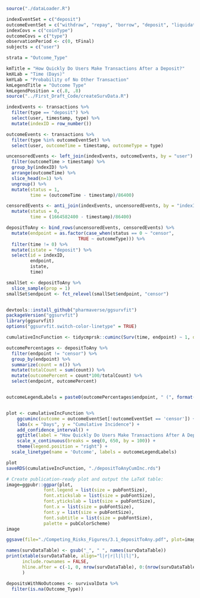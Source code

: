 ```r
source("./dataLoader.R")
```

```r
indexEventSet = c("deposit")
outcomeEventSet = c("withdraw", "repay", "borrow", "deposit", "liquidation")
indexCovs = c("coinType")
outcomeCovs = c("type")
observationPeriod <- c(0, tFinal)
subjects = c("user")

strata = "Outcome_Type"

kmTitle = "How Quickly Do Users Make Transactions After a Deposit?"
kmXLab = "Time (Days)"
kmYLab = "Probability of No Other Transaction"
kmLegendTitle = "Outcome Type"
kmLegendPosition = c(.8, .8)
source("../First_Draft_Code/createSurvData.R")

indexEvents <- transactions %>%
  filter(type == "deposit") %>%
  select(user, timestamp, type) %>%
  mutate(indexID = row_number())

outcomeEvents <- transactions %>%
  filter(type %in% outcomeEventSet) %>%
  select(user, outcomeTime = timestamp, outcomeType = type)

uncensoredEvents <- left_join(indexEvents, outcomeEvents, by = "user") %>%
  filter(outcomeTime > timestamp) %>%
  group_by(indexID) %>%
  arrange(outcomeTime) %>%
  slice_head(n=1) %>%
  ungroup() %>%
  mutate(status = 1,
         time = (outcomeTime - timestamp)/86400)

censoredEvents <- anti_join(indexEvents, uncensoredEvents, by = "indexID") %>%
  mutate(status = 0,
         time = (1664582400 - timestamp)/86400)

depositToAny <- bind_rows(uncensoredEvents, censoredEvents) %>%
  mutate(endpoint = as.factor(case_when(status == 0 ~ "censor",
                           TRUE ~ outcomeType))) %>%
  filter(time != 0) %>%
  mutate(istate = "deposit") %>%
  select(id = indexID,
         endpoint,
         istate,
         time)

smallSet <- depositToAny %>%
  slice_sample(prop = 1)
smallSet$endpoint <- fct_relevel(smallSet$endpoint, "censor")


devtools::install_github("pharmaverse/ggsurvfit")
packageVersion("ggsurvfit")
library(ggsurvfit)
options("ggsurvfit.switch-color-linetype" = TRUE)

cumulativeIncFunction <- tidycmprsk::cuminc(Surv(time, endpoint) ~ 1, data = smallSet) 

outcomePercentages <- depositToAny %>%
  filter(endpoint != "censor") %>%
  group_by(endpoint) %>%
  summarize(count = n()) %>%
  mutate(totalCount = sum(count)) %>%
  mutate(outcomePercent = count*100/totalCount) %>%
  select(endpoint, outcomePercent)


outcomeLegendLabels = paste0(outcomePercentages$endpoint, " (", format(round(outcomePercentages$outcomePercent, 2)), "%)")


plot <- cumulativeIncFunction %>% 
    ggcuminc(outcome = outcomeEventSet[!outcomeEventSet == 'censor']) + 
    labs(x = "Days", y = "Cumulative Incidence") + 
    add_confidence_interval() + 
    ggtitle(label = "How Quickly Do Users Make Transactions After A Deposit?") + 
    scale_x_continuous(breaks = seq(0, 650, by = 100)) + 
    theme(legend.position = "right") +
  scale_linetype(name = 'Outcome', labels = outcomeLegendLabels) 

plot
saveRDS(cumulativeIncFunction, "./depositToAnyCumInc.rds")

```

```r
# Create publication-ready plot and output the LaTeX table:
image=ggpubr::ggpar(plot,
              font.legend = list(size = pubFontSize),
              font.xtickslab = list(size = pubFontSize),
              font.ytickslab = list(size = pubFontSize),
              font.x = list(size = pubFontSize),
              font.y = list(size = pubFontSize),
              font.subtitle = list(size = pubFontSize),
              palette = pubColorScheme)
image

ggsave(file="./Competing_Risks_Figures/3.1_depositToAny.pdf", plot=image, width=pubWidth+2, height=pubHeight)

names(survDataTable) <- gsub("_", " ", names(survDataTable))
print(xtable(survDataTable, align="l|r|r|l|l|l|"), 
      include.rownames = FALSE,
      hline.after = c(-1, 0, nrow(survDataTable), 0:(nrow(survDataTable)-1))
      )
```

```r
depositsWithNoOutcomes <- survivalData %>%
  filter(is.na(Outcome_Type))
```